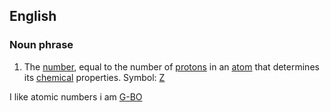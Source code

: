 ==English==
=== Noun phrase ===
#The [[number]], equal to the number of [[proton]]s in an [[atom]] that determines its [[chemical]] properties.  Symbol: [[Z]]

I like atomic numbers i am [[G-BO]]